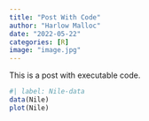 ```yaml
---
title: "Post With Code"
author: "Harlow Malloc"
date: "2022-05-22"
categories: [R]
image: "image.jpg"
---
```


This is a post with executable code.

```r
#| label: Nile-data
data(Nile)
plot(Nile)
```

